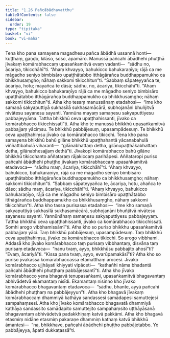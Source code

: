 ```yaml
---
title: "1.26 Pañcābādhavatthu"
tableOfContents: false
sidebar:
  order: 19
type: "tipitaka"
basket: "vi"
book: "vi-maha"
---
```



<DynamicBreadcrumb />

<Division number="88" book="vi-maha">

<Paragraph number="422" book="vi-maha">
Tena kho pana samayena magadhesu pañca ābādhā ussannā honti—  kuṭṭhaṃ, gaṇḍo, kilāso, soso, apamāro. Manussā pañcahi ābādhehi phuṭṭhā jīvakaṃ komārabhaccaṃ upasaṅkamitvā evaṃ vadanti—  “sādhu no, ācariya, tikicchāhī”ti. “Ahaṃ khvayyo, bahukicco bahukaraṇīyo; rājā ca me māgadho seniyo bimbisāro upaṭṭhātabbo itthāgārañca buddhappamukho ca bhikkhusaṃgho; nāhaṃ sakkomi tikicchitun”ti. “Sabbaṃ sāpateyyañca te, ācariya, hotu; mayañca te dāsā; sādhu, no, ācariya, tikicchāhī”ti. “Ahaṃ khvayyo, bahukicco bahukaraṇīyo rājā ca me māgadho seniyo bimbisāro upaṭṭhātabbo itthāgārañca buddhappamukho ca bhikkhusaṃgho; nāhaṃ sakkomi tikicchitun”ti. Atha kho tesaṃ manussānaṃ etadahosi—  “ime kho samaṇā sakyaputtiyā sukhasīlā sukhasamācārā, subhojanāni bhuñjitvā nivātesu sayanesu sayanti. Yannūna mayaṃ samaṇesu sakyaputtiyesu pabbajeyyāma. Tattha bhikkhū ceva upaṭṭhahissanti, jīvako ca komārabhacco tikicchissatī”ti. Atha kho te manussā bhikkhū upasaṅkamitvā pabbajjaṃ yāciṃsu. Te bhikkhū pabbājesuṃ, upasampādesuṃ. Te bhikkhū ceva upaṭṭhahiṃsu jīvako ca komārabhacco tikicchi. Tena kho pana samayena bhikkhū bahū gilāne bhikkhū upaṭṭhahantā yācanabahulā viññattibahulā viharanti—  “gilānabhattaṃ detha, gilānupaṭṭhākabhattaṃ detha, gilānabhesajjaṃ dethā”ti. Jīvakopi komārabhacco bahū gilāne bhikkhū tikicchanto aññataraṃ rājakiccaṃ parihāpesi.
</Paragraph>

</Division>
<Division number="89" book="vi-maha">

<Paragraph number="423" book="vi-maha">
Aññataropi puriso pañcahi ābādhehi phuṭṭho jīvakaṃ komārabhaccaṃ upasaṅkamitvā etadavoca—  “sādhu maṃ, ācariya, tikicchāhī”ti. “Ahaṃ khvayyo, bahukicco, bahukaraṇīyo, rājā ca me māgadho seniyo bimbisāro upaṭṭhātabbo itthāgārañca buddhappamukho ca bhikkhusaṃgho; nāhaṃ sakkomi tikicchitun”ti. “Sabbaṃ sāpateyyañca te, ācariya, hotu, ahañca te dāso; sādhu maṃ, ācariya, tikicchāhī”ti. “Ahaṃ khvayyo, bahukicco bahukaraṇīyo, rājā ca me māgadho seniyo bimbisāro upaṭṭhātabbo itthāgārañca buddhappamukho ca bhikkhusaṃgho, nāhaṃ sakkomi tikicchitun”ti.
</Paragraph>

<Paragraph number="424" book="vi-maha">
Atha kho tassa purisassa etadahosi—  “ime kho samaṇā sakyaputtiyā sukhasīlā sukhasamācārā, subhojanāni bhuñjitvā nivātesu sayanesu sayanti. Yannūnāhaṃ samaṇesu sakyaputtiyesu pabbajeyyaṃ. Tattha bhikkhū ceva upaṭṭhahissanti, jīvako ca komārabhacco tikicchissati. Somhi arogo vibbhamissāmī”ti. Atha kho so puriso bhikkhu upasaṅkamitvā pabbajjaṃ yāci. Taṃ bhikkhū pabbājesuṃ, upasampādesuṃ. Taṃ bhikkhū ceva upaṭṭhahiṃsu, jīvako ca komārabhacco tikicchi. So arogo vibbhami.
</Paragraph>

<Paragraph number="425" book="vi-maha">
Addasā kho jīvako komārabhacco taṃ purisaṃ vibbhantaṃ, disvāna taṃ purisaṃ etadavoca—  “nanu tvaṃ, ayyo, bhikkhūsu pabbajito ahosī”ti? “Evaṃ, ācariyā”ti. “Kissa pana tvaṃ, ayyo, evarūpamakāsī”ti? Atha kho so puriso jīvakassa komārabhaccassa etamatthaṃ ārocesi. Jīvako komārabhacco ujjhāyati khiyyati vipāceti—  “kathañhi nāma bhadantā pañcahi ābādhehi phuṭṭhaṃ pabbājessantī”ti. Atha kho jīvako komārabhacco yena bhagavā tenupasaṅkami, upasaṅkamitvā bhagavantaṃ abhivādetvā ekamantaṃ nisīdi. Ekamantaṃ nisinno kho jīvako komārabhacco bhagavantaṃ etadavoca—  “sādhu, bhante, ayyā pañcahi ābādhehi phuṭṭhaṃ na pabbājeyyun”ti. Atha kho bhagavā jīvakaṃ komārabhaccaṃ dhammiyā kathāya sandassesi samādapesi samuttejesi sampahaṃsesi. Atha kho jīvako komārabhacco bhagavatā dhammiyā kathāya sandassito samādapito samuttejito sampahaṃsito uṭṭhāyāsanā bhagavantaṃ abhivādetvā padakkhiṇaṃ katvā pakkāmi. Atha kho bhagavā etasmiṃ nidāne etasmiṃ pakaraṇe dhammiṃ kathaṃ katvā bhikkhū āmantesi—  “na, bhikkhave, pañcahi ābādhehi phuṭṭho pabbājetabbo. Yo pabbājeyya, āpatti dukkaṭassā”ti.
</Paragraph>
</Division>
